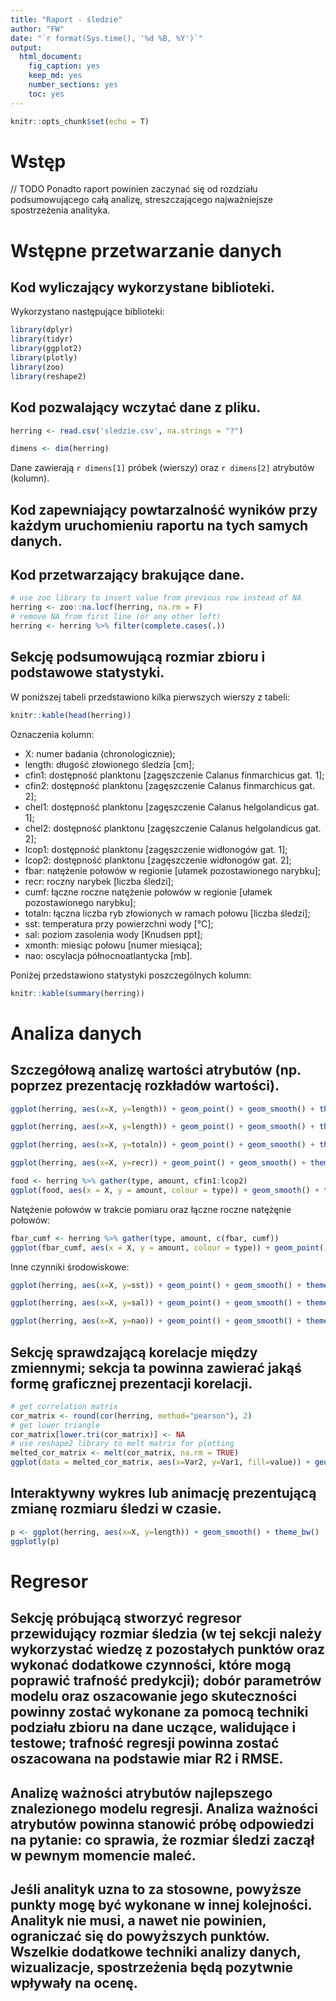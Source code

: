 ```yaml
---
title: "Raport - śledzie"
author: "FW"
date: "`r format(Sys.time(), '%d %B, %Y')`"
output: 
  html_document: 
    fig_caption: yes
    keep_md: yes
    number_sections: yes
    toc: yes
---
```


```r
knitr::opts_chunk$set(echo = T)
```

# Wstęp

// TODO 
Ponadto raport powinien zaczynać się od rozdziału podsumowującego całą analizę, streszczającego najważniejsze spostrzeżenia analityka.

# Wstępne przetwarzanie danych

## Kod wyliczający wykorzystane biblioteki.

Wykorzystano następujące biblioteki: 

```r
library(dplyr)
library(tidyr)
library(ggplot2)
library(plotly)
library(zoo)
library(reshape2)
```


## Kod pozwalający wczytać dane z pliku.

```r
herring <- read.csv('sledzie.csv', na.strings = "?")
```

```r
dimens <- dim(herring)
```

Dane zawierają `r dimens[1]` próbek (wierszy) oraz `r dimens[2]` atrybutów (kolumn).

## Kod zapewniający powtarzalność wyników przy każdym uruchomieniu raportu na tych samych danych.
## Kod przetwarzający brakujące dane.

```r
# use zoo library to insert value from previous row instead of NA
herring <- zoo::na.locf(herring, na.rm = F)
# remove NA from first line (or any other left)
herring <- herring %>% filter(complete.cases(.))
```


## Sekcję podsumowującą rozmiar zbioru i podstawowe statystyki.

W poniższej tabeli przedstawiono kilka pierwszych wierszy z tabeli: 

```r
knitr::kable(head(herring))
```

Oznaczenia kolumn:

* X: numer badania (chronologicznie);
* length: długość złowionego śledzia [cm];
* cfin1: dostępność planktonu [zagęszczenie Calanus finmarchicus gat. 1];
* cfin2: dostępność planktonu [zagęszczenie Calanus finmarchicus gat. 2];
* chel1: dostępność planktonu [zagęszczenie Calanus helgolandicus gat. 1];
* chel2: dostępność planktonu [zagęszczenie Calanus helgolandicus gat. 2];
* lcop1: dostępność planktonu [zagęszczenie widłonogów gat. 1];
* lcop2: dostępność planktonu [zagęszczenie widłonogów gat. 2];
* fbar: natężenie połowów w regionie [ułamek pozostawionego narybku];
* recr: roczny narybek [liczba śledzi];
* cumf: łączne roczne natężenie połowów w regionie [ułamek pozostawionego narybku];
* totaln: łączna liczba ryb złowionych w ramach połowu [liczba śledzi];
* sst: temperatura przy powierzchni wody [°C];
* sal: poziom zasolenia wody [Knudsen ppt];
* xmonth: miesiąc połowu [numer miesiąca];
* nao: oscylacja północnoatlantycka [mb].

Poniżej przedstawiono statystyki poszczególnych kolumn:

```r
knitr::kable(summary(herring))
```

# Analiza danych

## Szczegółową analizę wartości atrybutów (np. poprzez prezentację rozkładów wartości).

```r
ggplot(herring, aes(x=X, y=length)) + geom_point() + geom_smooth() + theme_bw()
```

```r
ggplot(herring, aes(x=X, y=length)) + geom_point() + geom_smooth() + theme_bw() + ylim(min(herring$length),max(herring$length)) + facet_wrap(~xmonth)
```

```r
ggplot(herring, aes(x=X, y=totaln)) + geom_point() + geom_smooth() + theme_bw()
```

```r
ggplot(herring, aes(x=X, y=recr)) + geom_point() + geom_smooth() + theme_bw()
```

```r
food <- herring %>% gather(type, amount, cfin1:lcop2)
ggplot(food, aes(x = X, y = amount, colour = type)) + geom_smooth() + theme_bw()
```

Natężenie połowów w trakcie pomiaru oraz łączne roczne natężęnie połowów:

```r
fbar_cumf <- herring %>% gather(type, amount, c(fbar, cumf))
ggplot(fbar_cumf, aes(x = X, y = amount, colour = type)) + geom_point() + geom_smooth() + theme_bw()

```

Inne czynniki środowiskowe:

```r
ggplot(herring, aes(x=X, y=sst)) + geom_point() + geom_smooth() + theme_bw()
```

```r
ggplot(herring, aes(x=X, y=sal)) + geom_point() + geom_smooth() + theme_bw()
```

```r
ggplot(herring, aes(x=X, y=nao)) + geom_point() + geom_smooth() + theme_bw()
```

## Sekcję sprawdzającą korelacje między zmiennymi; sekcja ta powinna zawierać jakąś formę graficznej prezentacji korelacji.

```r
# get correlation matrix
cor_matrix <- round(cor(herring, method="pearson"), 2)
# get lower triangle
cor_matrix[lower.tri(cor_matrix)] <- NA
# use reshape2 library to melt matrix for plotting
melted_cor_matrix <- melt(cor_matrix, na.rm = TRUE)
ggplot(data = melted_cor_matrix, aes(x=Var2, y=Var1, fill=value)) + geom_tile() + scale_fill_gradient2(low = "red", high = "green", mid = "gray", midpoint = 0, limit = c(-1,1), space = "Lab") + geom_text(aes(Var2, Var1, label = value), color = "black", size = 4) + theme_bw()
```



## Interaktywny wykres lub animację prezentującą zmianę rozmiaru śledzi w czasie.

```r
p <- ggplot(herring, aes(x=X, y=length)) + geom_smooth() + theme_bw()
ggplotly(p)
```


# Regresor

## Sekcję próbującą stworzyć regresor przewidujący rozmiar śledzia (w tej sekcji należy wykorzystać wiedzę z pozostałych punktów oraz wykonać dodatkowe czynności, które mogą poprawić trafność predykcji); dobór parametrów modelu oraz oszacowanie jego skuteczności powinny zostać wykonane za pomocą techniki podziału zbioru na dane uczące, walidujące i testowe; trafność regresji powinna zostać oszacowana na podstawie miar R2 i RMSE.


## Analizę ważności atrybutów najlepszego znalezionego modelu regresji. Analiza ważności atrybutów powinna stanowić próbę odpowiedzi na pytanie: co sprawia, że rozmiar śledzi zaczął w pewnym momencie maleć.


## Jeśli analityk uzna to za stosowne, powyższe punkty mogę być wykonane w innej kolejności. Analityk nie musi, a nawet nie powinien, ograniczać się do powyższych punktów. Wszelkie dodatkowe techniki analizy danych, wizualizacje, spostrzeżenia będą pozytwnie wpływały na ocenę.